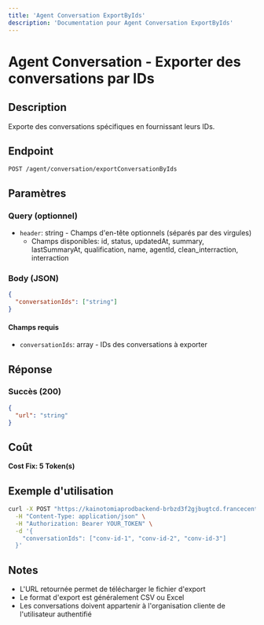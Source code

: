 ```yaml
---
title: 'Agent Conversation ExportByIds'
description: 'Documentation pour Agent Conversation ExportByIds'
---
```


# Agent Conversation - Exporter des conversations par IDs

## Description
Exporte des conversations spécifiques en fournissant leurs IDs.

## Endpoint
```
POST /agent/conversation/exportConversationByIds
```

## Paramètres

### Query (optionnel)
- `header`: string - Champs d'en-tête optionnels (séparés par des virgules)
  - Champs disponibles: id, status, updatedAt, summary, lastSummaryAt, qualification, name, agentId, clean_interraction, interraction

### Body (JSON)
```json
{
  "conversationIds": ["string"]
}
```

#### Champs requis
- `conversationIds`: array - IDs des conversations à exporter

## Réponse

### Succès (200)
```json
{
  "url": "string"
}
```

## Coût
**Cost Fix: 5 Token(s)**

## Exemple d'utilisation

```bash
curl -X POST "https://kainotomiaprodbackend-brbzd3f2gjbugtcd.francecentral-01.azurewebsites.net/agent/conversation/exportConversationByIds?header=id,status,summary" \
  -H "Content-Type: application/json" \
  -H "Authorization: Bearer YOUR_TOKEN" \
  -d '{
    "conversationIds": ["conv-id-1", "conv-id-2", "conv-id-3"]
  }'
```

## Notes
- L'URL retournée permet de télécharger le fichier d'export
- Le format d'export est généralement CSV ou Excel
- Les conversations doivent appartenir à l'organisation cliente de l'utilisateur authentifié 
